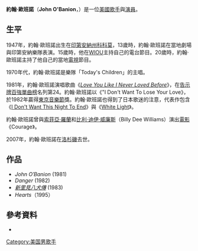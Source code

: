 {{Infobox entertainer
| name                  = 約翰·歐班諾
| type                  = 男艺人
| image                 = 
| caption               = 
| birthname             = John O'Banion
| birthdate              = {{Birth date|1947|02|16|mf=yes}}
| birthplace            = {{US}}[[印第安納州|印第安納州]][[科科莫_(印第安纳州)|科科莫]]
|deathdate              ={{death date and age|2007|2|14|1947|02|16}}
|death_place            ={{US}}[[洛杉磯|洛杉磯]]
| occupation            = 
| yearsactive           = 
| website               = 
}}

'''約翰·歐班諾'''（'''John O'Banion'''，{{bd|1947年|2月16日|2007年|2月14日||catIdx=}}）是一位[[美國|美國]][[歌手|歌手]]與[[演員|演員]]。

==生平==
1947年，約翰·歐班諾出生在[[印第安納州|印第安納州]][[科科莫_(印第安纳州)|科科莫]]，13歲時，約翰·歐班諾在當地劇場與印第安納樂隊表演。15歲時，他在[[WIOU|WIOU]]主持自己的電台節目。20歲時，約翰·歐班諾主持了他自己的當地[[電視|電視]]節目。

1970年代，約翰·歐班諾是樂隊「Today's Children」的主唱。

1981年，約翰·歐班諾演唱歌曲《''[[Love_You_Like_I_Never_Loved_Before|Love You Like I Never Loved Before]]''》，在[[告示牌百強單曲榜|告示牌百強單曲榜]]名列第24。約翰·歐班諾以《"I Don't Want To Lose Your Love》，於1982年贏得[[東京音樂節|東京音樂節]]獎。約翰·歐班諾也得到了日本歌迷的注意，代表作包含《[[I_Don't_Want_This_Night_To_End|I Don't Want This Night To End]]》與《[[White_Light|White Light]]》。

約翰·歐班諾曾與[[索菲亞·羅蘭|索菲亞·羅蘭]]和[[比利·迪伊·威廉斯|比利·迪伊·威廉斯]]（Billy Dee Williams）演出[[電影|電影]]《Courage》。

2007年，約翰·歐班諾在[[洛杉磯|洛杉磯]]去世。

==作品==
* ''John O′Banion'' (1981)
* ''Danger '' (1982)
* ''[[新里見八犬傳_(電影)|新里見八犬傳]]'' (1983)
* ''Hearts''（1995）

==參考資料==
*{{imdb name|id=0639317|name=John O'Banion}}

{{Authority control}}
[[Category:美国男歌手|Category:美国男歌手]]